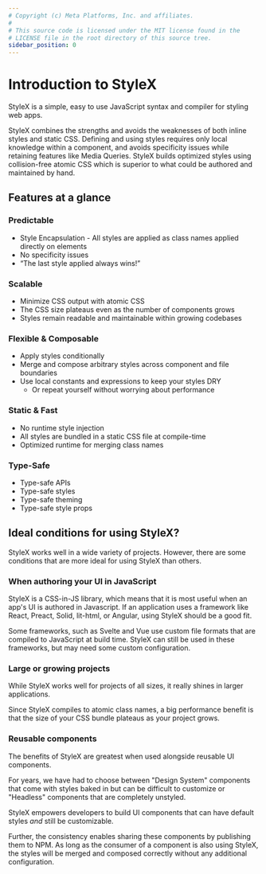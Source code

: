 ```yaml
---
# Copyright (c) Meta Platforms, Inc. and affiliates.
#
# This source code is licensed under the MIT license found in the
# LICENSE file in the root directory of this source tree.
sidebar_position: 0
---
```


# Introduction to StyleX

StyleX is a simple, easy to use JavaScript syntax and compiler for styling web
apps.

StyleX combines the strengths and avoids the weaknesses of both inline styles
and static CSS. Defining and using styles requires only local knowledge within a
component, and avoids specificity issues while retaining features like Media
Queries. StyleX builds optimized styles using collision-free atomic CSS which is
superior to what could be authored and maintained by hand.

## Features at a glance

### Predictable

- Style Encapsulation - All styles are applied as class names applied directly
  on elements
- No specificity issues
- “The last style applied always wins!”

### Scalable

- Minimize CSS output with atomic CSS
- The CSS size plateaus even as the number of components grows
- Styles remain readable and maintainable within growing codebases

### Flexible & Composable

- Apply styles conditionally
- Merge and compose arbitrary styles across component and file boundaries
- Use local constants and expressions to keep your styles DRY
  - Or repeat yourself without worrying about performance

### Static & Fast

- No runtime style injection
- All styles are bundled in a static CSS file at compile-time
- Optimized runtime for merging class names

### Type-Safe

- Type-safe APIs
- Type-safe styles
- Type-safe theming
- Type-safe style props

## Ideal conditions for using StyleX?

StyleX works well in a wide variety of projects. However, there are some conditions 
that are more ideal for using StyleX than others.

### When authoring your UI in JavaScript

StyleX is a CSS-in-JS library, which means that it is most useful when an app's UI is
authored in Javascript. If an application uses a framework like React, Preact, Solid,
lit-html, or Angular, using StyleX should be a good fit.

Some frameworks, such as Svelte and Vue use custom file formats that are
compiled to JavaScript at build time. StyleX can still be used in these
frameworks, but may need some custom configuration.

### Large or growing projects

While StyleX works well for projects of all sizes, it really shines in larger
applications.

Since StyleX compiles to atomic class names, a big performance benefit is that
the size of your CSS bundle plateaus as your project grows.

### Reusable components

The benefits of StyleX are greatest when used alongside reusable UI components.

For years, we have had to choose between "Design System" components that come
with styles baked in but can be difficult to customize or "Headless" components
that are completely unstyled.

StyleX empowers developers to build UI components that can have default styles _and_
still be customizable.

Further, the consistency enables sharing these components by publishing them to
NPM. As long as the consumer of a component is also using StyleX, the styles
will be merged and composed correctly without any additional configuration.